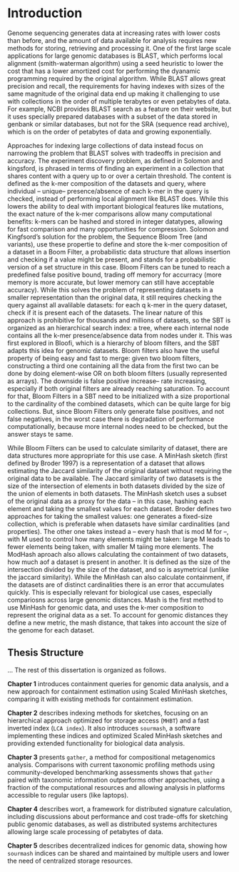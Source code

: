 # Introduction {-}


Genome sequencing generates data at increasing rates with lower costs than
before, and the amount of data available for analysis requires new methods
for storing, retrieving and processing it. One of the first large scale
applications for large genomic databases is BLAST, which performs local
alignment (smith-waterman algorithm) using a seed heuristic to lower the cost
that has a lower amortized cost for performing the dyanamic programming
required by the original algorithm. While BLAST allows great precision and
recall, the requirements for having indexes with sizes of the same magnitude of
the original data end up making it challenging to use with collections in the
order of multiple terabytes or even petabytes of data. For example, NCBI
provides BLAST search as a feature on their website, but it uses specially
prepared databases with a subset of the data stored in genbank or similar
databases, but not for the SRA (sequence read archive), which is on the order
of petabytes of data and growing exponentially.

Approaches for indexing large collections of data instead focus on narrowing
the problem that BLAST solves with tradeoffs in precision and
accuracy. The experiment discovery problem, as defined in Solomon and
kingsford, is phrased in terms of finding an experiment in a collection that
shares content with a query up to or over a certain threshold. The content is
defined as the k-mer composition of the datasets and query, where individual --
unique-- presence/absence of each k-mer in the query is checked, instead of
performing local alignment like BLAST does. While this lowers the ability to
deal with important biological features like mutations, the
exact nature of the k-mer comparisons allow many computational benefits: k-mers
can be hashed and stored in integer datatypes, allowing for fast comparison and
many opportunities for compression. Solomon and Kingfsord's solution for the
problem, the Sequence Bloom Tree (and variants), use these propertie to define
and store the k-mer composition of a dataset in a Boom Filter, a probabilistic
data structure that allows insertion and checking if a value might be present,
and stands for a probabilistic version of a set structure in this case. Bloom
Filters can be tuned to reach a predefined false positive bound, trading off
memory for accurracy (more memory is more accurate, but lower memory can
still have acceptable accuracy). While this solves the problem of
representing datasets in a smaller representation than the original data,
it still requires checking the query against all avalilable datasets: for each
q k-mer in the query dataset, check if it is present each of the
datasets. The linear nature of this approach is prohibitive for thousands and
millions of datasets, so the SBT is organized as an hierarchical search index: a
tree, where each internal node contains all the k-mer presence/absence data from
nodes under it. This was first explored in Bloofi, which is a hierarchy of
bloom filters, and the SBT adapts this idea for genomic datasets. Bloom
filters also have the useful property of being easy and fast to merge:
given two bloom filters, constructing a third one containing all the data from
the first two can be done by doing element-wise OR on both bloom filters
(usually represented as arrays). The downside is false positive increase-- rate
increasing, especially if both original filters are already reaching
saturation. To account for that, Bloom Filters in a SBT need to be
initialized with a size proportional to the cardinality of the combined
datasets, which can be quite large for big collections. But, since Bloom Filters
only generate false positives, and not false negatives, in the worst case there
is degradation of performance computationally, because more
internal nodes need to be checked, but the answer stays te same.

While Bloom Filters can be used to calculate similarity of dataset,
there are data structures more appropriate for this use case. A MinHash sketch
(first defined by Broder 1997) is a representation of a dataset
that allows estimating the Jaccard similarity of the original dataset
without requiring the original data to be available. The Jaccard similarity of
two datasets is the size of the intersection of elements in both datasets
divided by the size of the union of elements in both datasets. The MinHash
sketch uses a subset of the original data as a proxy for the data -- in this case,
hashing each element and taking the smallest values for each dataset. Broder
defines two approaches for taking the smallest values: one generates a
fixed-size collection, which is preferable when datasets have similar
cardinalities (and properties). The other one takes instead a -- every hash that
is mod M for --, with M used to control how many elements might be taken: large
M leads to fewer elements being taken, with smaller M taiing more elements. The
ModHash aproach also allows calculating the containment of two datasets, how
much aof a dataset is present in another. It is defined as the size of the
intersection divided by the size of the dataset, and so is asymetrical (unlike
the jaccard similarity). While the MinHash can also calculate containment, if
the datasets are of distinct cardinalities there is an error that accumulates
quickly. This is especially relevant for biological use cases, especially
compariosns across large genomic distances. Mash is the first method to use
MinHash for genomic data, and uses the k-mer composition to represent the
original data as a set. To account for genomic distances they define a new
metric, the mash distance, that takes into account the size of the genome for
each dataset.


## Thesis Structure {#structure}

...
The rest of this dissertation is organized as follows.

**Chapter 1** introduces containment queries for genomic data analysis,
and a new approach for containment estimation using Scaled MinHash sketches,
comparing it with existing methods for containment estimation.

**Chapter 2** describes indexing methods for sketches,
focusing on an hierarchical approach optimized for storage access (`MHBT`)
and a fast inverted index (`LCA index`).
It also introduces `sourmash`,
a software implementing these indices and optimized Scaled MinHash sketches and
providing extended functionality for biological data analysis.

**Chapter 3** presents `gather`, a method for compositional metagenomics analysis.
Comparisons with current taxonomic profiling methods using community-developed benchmarking
assessments shows that `gather` paired with taxonomic information outperforms other
approaches,
using a fraction of the computational resources and allowing analysis in
platforms accessible to regular users (like laptops).

**Chapter 4** describes wort,
a framework for distributed signature calculation,
including discussions about performance and cost trade-offs for sketching public genomic databases,
as well as distributed systems architectures allowing large scale processing of petabytes of data.

**Chapter 5** describes decentralized indices for genomic data,
showing how `sourmash` indices can be shared and maintained by multiple users
and lower the need of centralized storage resources.

